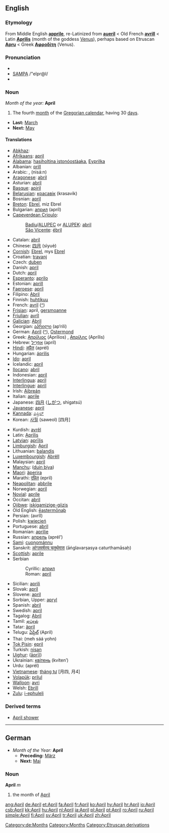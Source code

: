 ==English==
===Etymology===
From Middle English '''[[apprile]]''', re-Latinized from '''[[aueril]]''' < Old French '''[[avrill]]''' < Latin '''[[Aprilis]]''' (month of the goddess [[Venus]]), perhaps based on Etruscan '''[[Apru]]''' < Greek '''[[Αφροδίτη]]''' (Venus).

===Pronunciation===
*{{IPA|/ˈeɪprəl/, /ˈeɪprɪl/}}
*[[w:SAMPA|SAMPA]] /"eIpr@l/
*{{audio|en-us-April.ogg|Audio (US)}}

===Noun===
''Month of the year:'' '''April'''
#The fourth [[month]] of the [[Gregorian calendar]], having 30 [[day]]s.
*'''Last:''' [[March]]
*'''Next:''' [[May]]

====Translations====
{{top}}
*[[Abkhaz]]: {{RUchar|[[мшаҧы]]}} {{IPAchar|(mšaṗə)}}
*[[Afrikaans]]: [[april]]
*[[Alabama]]: [[hasiholtina istonóostàaka]], [[Eyprilka]]
*Albanian: [[prill]]
*Arabic: {{ARchar|[[ابريل|أبْرِيل]]}} {{IPAchar|(’abríːl)}} {{m}}, {{ARchar|[[نيسان|نِيسَانٌ]]}} (nisá:n) {{m}}
*[[Aragonese]]: [[abril]] {{m}}
*Asturian: [[abril]] {{m}}
*[[Basque]]: [[apiril]]
*[[Belarusian]]: [[красавік]] (krasavik)
*Bosnian: [[april#Bosnian|april]] {{m}}
*[[Breton]]: [[Ebrel]], miz Ebrel
*Bulgarian: [[април]] (apríl)
*[[Capeverdean Crioulo]]:
*:[[Badiu]]/[[ALUPEC]] or [[ALUPEK]]: [[abril]]
*:[[São Vicente]]: [[ébril]]
*Catalan: [[abril]] {{m}}
*Chinese: [[四月]] (sìyuè)
*[[Cornish]]: [[Ebrel]], mys [[Ebrel]]
*Croatian: [[travanj]] {{m}}
*Czech: [[duben]] {{m}}
*Danish: [[april]]
*Dutch: [[april]]
*[[Esperanto]]: [[aprilo]]
*Estonian: [[aprill]]
*[[Faeroese]]: [[apríl]]
*Filipino: [[Abril]]
*Finnish: [[huhtikuu]]
*French: [[avril]] {{m}} ([[:fr:avril|^]])
*[[Frisian]]: april, [[gersmoanne]]
*[[Friulian]]: [[avrîl]]
*[[Galician]]: [[Abril]] {{m}}
*Georgian: [[აპრილი]] (ap‘rili)
*German: [[April#German|April]] {{m}} ([[:de:April|^]]), [[Ostermond]] {{m}}
*Greek: [[Απρίλιος]] (Aprílios) {{m}}, [[Απρίλης]] (Aprílis) {{m}}
*Hebrew: [[אפריל|אַפְּרִיל]] (apríl) {{m}}
*[[Hindi]]: [[अप्रैल]] (aprél) {{m}}
*Hungarian: [[április]]
*[[Ido]]: [[april]]
*Icelandic: [[apríl]]
*[[Ilocano]]: [[abril]]
*Indonesian: [[april]]
*[[Interlingua]]: [[april]]
*[[Interlingue]]: [[april]]
*Irish: [[Aibreán]]
*Italian: [[aprile]] {{m}}
*Japanese: [[四月]] ([[しがつ]], shigatsú)
*[[Javanese]]: [[april]]
*[[Kannada]]: [[ಎಪ್ರಿಲ್]]
*Korean: [[사월]] (saweol) [四月]
{{mid}}
*Kurdish: [[avrêl]]
*Latin: [[Aprilis]] {{m}}
*[[Latvian]]: [[aprīlis]]
*[[Limburgish]]: [[April#Limburgish|April]]
*Lithuanian: [[balandis]] {{m}}
*[[Luxembourgish]]: [[Abrëll]]
*Malaysian: [[april]]
*[[Manchu]]: ([[duin biya]])
*[[Maori]]: [[äperira]]
*Marathi: [[एप्रिल]] (epril)
*[[Neapolitan]]: [[abbrile]]
*Norwegian: [[april]]
*[[Novial]]: [[aprile]]
*Occitan: [[abril]] {{m}}
*[[Ojibwe]]: [[iskigamizige-giizis]]
*Old English: [[eastermonaþ|ēastermōnaþ]] {{m}}
*Persian: {{FAchar|[[اوریل|آوریل]]}} (avrîl)
*Polish: [[kwiecień]] {{m}}
*Portuguese: [[abril#Portuguese|abril]] {{m}}
*Romanian: [[aprilie]]
*Russian: [[апрель]] (aprél’) {{m}}
*[[Sami]]: [[cuoŋománnu]]
*Sanskrit: [[आंग्लवर्षस्य चतुर्थमास]] (āṅglavarṣasya caturthamāsaḥ)
*[[Scottish]]: [[aprile]]
*Serbian
*:Cyrillic: [[април#Serbian|април]] {{m}}
*:Roman: [[april#Serbian|april]] {{m}}
*Sicilian: [[aprili]] {{m}}
*Slovak: [[apríl]] {{m}}
*Slovene: [[apríl]] {{m}}
*Sorbian, Upper: [[apryl]]
*Spanish: [[abril#Spanish|abril]] {{m}}
*Swedish: [[april#Swedish|april]]
*Tagalog: [[Abril]]
*Tamil: [[ஏப்ரல்]]
*Tatar: [[äpril]]
*Telugu: [[ఏప్రిల్]] (April)
*Thai: {{THchar|[[เมษายน]]}} (meh sáá yohn)
*[[Tok Pisin]]: [[epril]]
*Turkish: [[nisan]]
*[[Uighur]]: {{FAchar|[[ئاپريل]]}} ([[āprīl]])
*Ukrainian: [[квітень]] (kvíten’) {{m}}
*Urdu: {{URchar|[[اپریل]]}} (aprél) {{m}}
*[[Vietnamese]]: [[tháng tư]] [月四, 月4]
*[[Volapük]]: [[prilul]]
*[[Walloon]]: [[avri]]
*Welsh: [[Ebrill]] {{m}}
*[[Zulu]]: [[i-ephuleli]]
{{bottom}}

===Derived terms===
*[[April shower]]


----

==German==
*''Month of the Year:'' '''April'''
**'''Preceding:''' [[März]]
**'''Next:''' [[Mai]]
===Noun===
'''April''' ''m''
#the month of [[April]]
[[Category:de:Months]]

[[Category:Months]]
[[Category:Etruscan derivations]]

[[ang:April]]
[[de:April]]
[[et:April]]
[[fa:April]]
[[fr:April]]
[[ko:April]]
[[hy:April]]
[[hr:April]]
[[io:April]]
[[csb:April]]
[[kk:April]]
[[hu:April]]
[[nl:April]]
[[ja:April]]
[[pl:April]]
[[pt:April]]
[[ro:April]]
[[ru:April]]
[[simple:April]]
[[fi:April]]
[[sv:April]]
[[tr:April]]
[[uk:April]]
[[zh:April]]